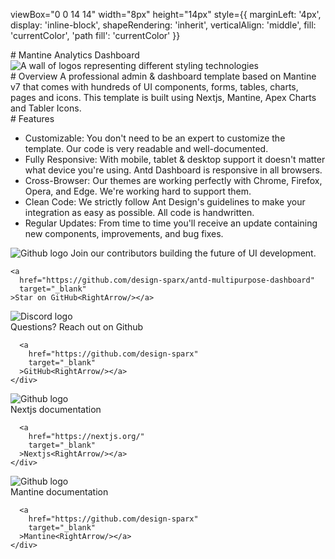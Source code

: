 

  viewBox="0 0 14 14"
  width="8px"
  height="14px"
  style={{
    marginLeft: '4px',
    display: 'inline-block',
    shapeRendering: 'inherit',
    verticalAlign: 'middle',
    fill: 'currentColor',
    'path fill': 'currentColor'
  }}
>
  <path d="m11.1 7.35-5.5 5.5a.5.5 0 0 1-.7-.7L10.04 7 4.9 1.85a.5.5 0 1 1 .7-.7l5.5 5.5c.2.2.2.5 0 .7Z"/>
</svg>

<Meta title="Welcome"/>
<div className="sb-container">
  <div className='sb-section-title'>
    # Mantine Analytics Dashboard
  </div>
  <div className="sb-section">
    <div className="sb-section-item">
      <Image
        src={Landing}
        alt="A wall of logos representing different styling technologies"
        width={0}
        height={0}
        style={{width: '100%', height: '500px', objectFit: "cover"}}
      />
    </div>
  </div>
</div>
<div className="sb-container">
  <div className='sb-section-title'>
    # Overview
    A professional admin & dashboard template based on Mantine v7 that comes with hundreds of UI components,
    forms, tables, charts, pages and icons. This template is built using Nextjs, Mantine, Apex Charts and Tabler Icons.
  </div>
</div>
<div className="sb-container">
  <div className='sb-section-title'>
    # Features
    <ul>
      <li>
        Customizable: You don't need to be an expert to customize the template. Our code is very readable and
        well-documented.
      </li>
      <li>
        Fully Responsive: With mobile, tablet & desktop support it doesn't matter what device you're using. Antd
        Dashboard is responsive in all browsers.
      </li>
      <li>
        Cross-Browser: Our themes are working perfectly with Chrome, Firefox, Opera, and Edge. We're working
        hard to
        support them.
      </li>
      <li>
        Clean Code: We strictly follow Ant Design's guidelines to make your integration as easy as possible. All
        code is
        handwritten.
      </li>
      <li>
        Regular Updates: From time to time you'll receive an update containing new components, improvements, and
        bug
        fixes.
      </li>
    </ul>
  </div>
</div>
<div className="sb-section">
  <div className="sb-section-item">
    <Image src={Github} alt="Github logo" height={32} className="sb-explore-image"/>
    Join our contributors building the future of UI development.

    <a
      href="https://github.com/design-sparx/antd-multipurpose-dashboard"
      target="_blank"
    >Star on GitHub<RightArrow/></a>
  </div>
  <div className="sb-section-item">
    <Image src={Logo} alt="Discord logo" height={32} className="sb-explore-image"/>
    <div>
      Questions? Reach out on Github

      <a
        href="https://github.com/design-sparx"
        target="_blank"
      >GitHub<RightArrow/></a>
    </div>
  </div>
  <div className="sb-section-item">
    <Image src={Nextjs} alt="Github logo" height={32} className="sb-explore-image"/>
    <div>
      Nextjs documentation

      <a
        href="https://nextjs.org/"
        target="_blank"
      >Nextjs<RightArrow/></a>
    </div>
  </div>
  <div className="sb-section-item">
    <Image src={Mantine} alt="Github logo" height={32} className="sb-explore-image"/>
    <div>
      Mantine documentation

      <a
        href="https://github.com/design-sparx"
        target="_blank"
      >Mantine<RightArrow/></a>
    </div>
  </div>
</div>

<style>
  {`
  .sb-container {
    margin-bottom: 48px;
  }

    .sb-section {
      width: 100%;
      display: flex;
      flex-direction: row;
      gap: 20px;
    }

    img {
      object-fit: cover;
    }

    .sb-section-title {
      margin-bottom: 32px;
    }

    .sb-section a:not(h1 a, h2 a, h3 a) {
      font-size: 14px;
    }

    .sb-section-item, .sb-grid-item {
      flex: 1;
      display: flex;
      flex-direction: column;
    }

    .sb-section-item-heading {
      padding-top: 20px !important;
      padding-bottom: 5px !important;
      margin: 0 !important;
    }
    .sb-section-item-paragraph {
      margin: 0;
      padding-bottom: 10px;
    }

    .sb-chevron {
      margin-left: 5px;
    }

    .sb-features-grid {
      display: grid;
      grid-template-columns: repeat(2, 1fr);
      grid-gap: 32px 20px;
    }

    .sb-socials {
      display: grid;
      grid-template-columns: repeat(4, 1fr);
    }

    .sb-socials p {
      margin-bottom: 10px;
    }

    .sb-explore-image {
      max-height: 32px;
      align-self: flex-start;
    }

    .sb-addon {
      width: 100%;
      display: flex;
      align-items: center;
      position: relative;
      background-color: #EEF3F8;
      border-radius: 5px;
      border: 1px solid rgba(0, 0, 0, 0.05);
      background: #EEF3F8;
      height: 180px;
      margin-bottom: 48px;
      overflow: hidden;
    }

    .sb-addon-text {
      padding-left: 48px;
      max-width: 240px;
    }

    .sb-addon-text h4 {
      padding-top: 0px;
    }

    .sb-addon-img {
      position: absolute;
      left: 345px;
      top: 0;
      height: 100%;
      width: 200%;
      overflow: hidden;
    }

    .sb-addon-img img {
      width: 650px;
      transform: rotate(-15deg);
      margin-left: 40px;
      margin-top: -72px;
      box-shadow: 0 0 1px rgba(255, 255, 255, 0);
      backface-visibility: hidden;
    }

    @media screen and (max-width: 800px) {
      .sb-addon-img {
        left: 300px;
      }
    }

    @media screen and (max-width: 600px) {
      .sb-section {
        flex-direction: column;
      }

      .sb-features-grid {
        grid-template-columns: repeat(1, 1fr);
      }

      .sb-socials {
        grid-template-columns: repeat(2, 1fr);
      }

      .sb-addon {
        height: 280px;
        align-items: flex-start;
        padding-top: 32px;
        overflow: hidden;
      }

      .sb-addon-text {
        padding-left: 24px;
      }

      .sb-addon-img {
        right: 0;
        left: 0;
        top: 130px;
        bottom: 0;
        overflow: hidden;
        height: auto;
        width: 124%;
      }

      .sb-addon-img img {
        width: 1200px;
        transform: rotate(-12deg);
        margin-left: 0;
        margin-top: 48px;
        margin-bottom: -40px;
        margin-left: -24px;
      }
    }
`}
</style>
